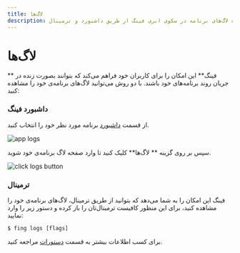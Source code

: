 ```yaml
---
title: لاگ‌ها
description: نمایش زنده لاگ‌های برنامه در سکوی ابری فینگ از طریق داشبورد و ترمینال
---
```


# لاگ‌ها

** فینگ** این امکان را برای کاربران خود فراهم می‌کند که بتوانند بصورت زنده در جریان روند برنامه‌های خود باشند.
با دو روش می‌توانید لاگ‌های برنامه‌ی خود را مشاهده کنید:

### داشبورد فینگ

از قسمت [داشبورد](https://cloud.fing.ir) برنامه مورد نظر خود را انتخاب کنید.

![app logs](/docs/images/apps-choose.jpg)

سپس بر روی گزینه ** لاگ‌ها** کلیک کنید تا وارد صفحه لاگ برنامه‌ی خود شوید.

![click logs button](/docs/images/apps-logs-view.jpg)

### ترمینال

فینگ این امکان را به شما می‌دهد که بتوانید از طریق ترمینال، لاگ‌های برنامه‌ی خود را مشاهده کنید، برای این منظور کافیست ترمینال‌تان را باز کرده و دستور زیر را وارد نمایید:

```
$ fing logs [flags]

```

برای کسب اطلاعات بیشتر به قسمت [دستورات](/cli/commands#logs) مراجعه کنید.
